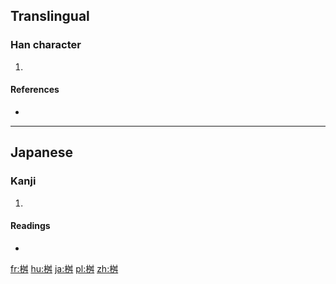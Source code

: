 ==Translingual==

===Han character===
{{Han char|rn=75|rad=木|as=06|sn=10|four=|canj=木弓戈手 (DNIQ)}}

# {{defn|Han|sort=木06}}

====References====
* {{Han ref|kx=0526.211|dkj=49165|hdz=21203.051|uh=685D|ud=26717}}

----

==Japanese==

===Kanji===
{{ja-kanji|grade=|rs=木06}}

# {{defn|lang=ja|sort=木06}}

====Readings====
* {{ja-readings|on=|kun=[[ます]] (masu)}}

[[fr:桝]]
[[hu:桝]]
[[ja:桝]]
[[pl:桝]]
[[zh:桝]]